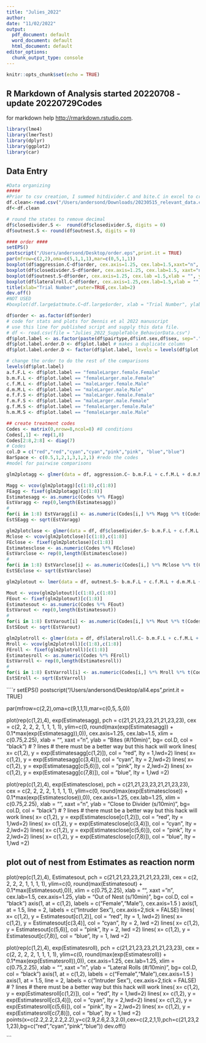 ```yaml
---
title: "Julies_2022"
author: 
date: "11/02/2022"
output:
  pdf_document: default
  word_document: default
  html_document: default
editor_options:
  chunk_output_type: console
---
```


```r
knitr::opts_chunk$set(echo = TRUE)
```

## R Markdown of Analysis started 20220708 - update 20220729Codes

for markdown help <http://rmarkdown.rstudio.com>.
```r
library(lme4)
library(lmerTest)
library(dplyr)
library(ggplot2)
library(car)
```

## Data Entry

```r
#Data organizing
#####
#Prior to csv creation, I summed hitdivider.C and bite.C in excel to create aggression.C
df.clean<-read.csv("/Users/andersond/Downloads/20230515_relevant_data.csv")
df<-df.clean

# round the states to remove decimal
df$closedivider.S <-  round(df$closedivider.S, digits = 0)
df$outnest.S <- round(df$outnest.S, digits = 0)
```

```r
#### order ####
setEPS()
postscript("/Users/andersond/Desktop/order.eps",print.it = TRUE)
par(mfrow=c(2,2),oma=c(5,1,1,1),mar=c(0,5,1,1)) 
boxplot(df$aggression.C~df$order, cex.axis=1.25, cex.lab=1.5,xaxt="n", xlab="",ylab="Bites (#/10min)")
boxplot(df$closedivider.S~df$order, cex.axis=1.25, cex.lab=1.5, xaxt="n", xlab="",ylab="Close to divider (s/10min)")
boxplot(df$outnest.S~df$order, cex.axis=1.25, cex.lab =1.5,xlab = "", ylab="Out of Nest (s/10min)")
boxplot(df$lateralroll.C~df$order, cex.axis=1.25,cex.lab=1.5,xlab = "", ylab="Lateral Roll (#/10min)")
title(xlab="Trial Number",outer=TRUE,cex.lab=2)
dev.off()
#NOT USED
#boxplot(df.large$attmate.C~df.large$order, xlab = "Trial Number", ylab="Attack Mate")
```


```r
df$order <- as.factor(df$order)
# code for stats and plots for Dennis et al 2022 manuscript
# use this line for published script and supply this data file.
# df <- read.csv(file = "Julies_2022_SuppleTable_BehaviorData.csv")  
df$plot.label <- as.factor(paste(df$pairtype,df$int.sex,df$sex, sep="."))
df$plot.label.order.D <- df$plot.label # makes a duplicate column
df$plot.label.order.D <- factor(df$plot.label, levels = levels(df$plot.label)[c(1,3,6,8,5,7,2,4)]) # reorders data and levels for labels

# change the order to do the rest of the comparisons
levels(df$plot.label)
a.f.F.L <- df$plot.label == "femaleLarger.female.Female"
b.m.F.L <- df$plot.label == "femaleLarger.male.Female"
c.f.M.L <- df$plot.label == "maleLarger.female.Male"
d.m.M.L <- df$plot.label == "maleLarger.male.Male"
e.f.F.S <- df$plot.label == "maleLarger.female.Female"
f.m.F.S <- df$plot.label == "maleLarger.male.Female"
g.f.M.S <- df$plot.label == "femaleLarger.female.Male"
h.m.M.S <- df$plot.label == "femaleLarger.male.Male"

## create treatment codes
Codes <- matrix(0,nrow=8,ncol=8) #8 conditions
Codes[,1] <- rep(1,8)
Codes[2:8,2:8] <- diag(7)
# Codes
col.D = c("red","red","cyan","cyan","pink","pink", "blue","blue")
BarSpace <- c(0.5,1,2,1,3,1,2,1) #redo the codes
#model for pairwise comparisons

glm2plotagg <- glmer(data = df, aggression.C~ b.m.F.L + c.f.M.L + d.m.M.L + e.f.F.S + f.m.F.S + g.f.M.S + h.m.M.S + order + (1|ID)+(1|IntruderID),control=glmerControl(optimizer="bobyqa",optCtrl=list(maxfun=2e5)),family="poisson")

Magg <- vcov(glm2plotagg)[c(1:8),c(1:8)]
FEagg <- fixef(glm2plotagg)[c(1:8)]
Estimatesagg <- as.numeric(Codes %*% FEagg)
EstVaragg <- rep(0,length(Estimatesagg))
#
for(i in 1:8) EstVaragg[i] <- as.numeric(Codes[i,] %*% Magg %*% t(Codes)[,i])
EstSEagg <- sqrt(EstVaragg)

glm2plotclose <- glmer(data = df, df$closedivider.S~ b.m.F.L + c.f.M.L + d.m.M.L + e.f.F.S + f.m.F.S + g.f.M.S + h.m.M.S + order+ (1|ID)+(1|IntruderID), control= glmerControl(optimizer = "bobyqa", optCtrl = list(maxfun=2e5)), family = "poisson") ## 
Mclose <- vcov(glm2plotclose)[c(1:8),c(1:8)]
FEclose <- fixef(glm2plotclose)[c(1:8)]
Estimatesclose <- as.numeric(Codes %*% FEclose)
EstVarclose <- rep(0,length(Estimatesclose))
#
for(i in 1:8) EstVarclose[i] <- as.numeric(Codes[i,] %*% Mclose %*% t(Codes)[,i])
EstSEclose <- sqrt(EstVarclose)

glm2plotout <- lmer(data = df, outnest.S~ b.m.F.L + c.f.M.L + d.m.M.L + e.f.F.S + f.m.F.S + g.f.M.S + h.m.M.S + order+ (1|ID)+(1|IntruderID)) 

Mout <- vcov(glm2plotout)[c(1:8),c(1:8)]
FEout <- fixef(glm2plotout)[c(1:8)]
Estimatesout <- as.numeric(Codes %*% FEout)
EstVarout <- rep(0,length(Estimatesout))
#
for(i in 1:8) EstVarout[i] <- as.numeric(Codes[i,] %*% Mout %*% t(Codes)[,i])
EstSEout <- sqrt(EstVarout)

glm2plotroll <- glmer(data = df, df$lateralroll.C~ b.m.F.L + c.f.M.L + d.m.M.L + e.f.F.S + f.m.F.S + g.f.M.S + h.m.M.S + order+ (1|ID)+(1|IntruderID), control= glmerControl(optimizer = "bobyqa", optCtrl = list(maxfun=2e5)), family = "poisson") ## 
Mroll <- vcov(glm2plotroll)[c(1:8),c(1:8)]
FEroll <- fixef(glm2plotroll)[c(1:8)]
Estimatesroll <- as.numeric(Codes %*% FEroll)
EstVarroll <- rep(0,length(Estimatesroll))
#
for(i in 1:8) EstVarroll[i] <- as.numeric(Codes[i,] %*% Mroll %*% t(Codes)[,i])
EstSEroll <- sqrt(EstVarroll)
````

````r
setEPS()
postscript("/Users/andersond/Desktop/all4.eps",print.it = TRUE)

par(mfrow=c(2,2),oma=c(9,1,1,1),mar=c(0,5,.5,0)) 

plot(rep(c(1,2),4), exp(Estimatesagg),  pch = c(21,21,23,23,21,21,23,23), cex = c(2, 2, 2, 2, 1, 1, 1, 1), ylim=c(0, round(max(exp(Estimatesagg)) + 0.1*max(exp(Estimatesagg)),0)), cex.axis=1.25, cex.lab=1.5, xlim = c(0.75,2.25), xlab = "", xaxt = "n", ylab = "Bites (#/10min)", bg= col.D, col = "black")
# ? lines # there must be a better way but this hack will work
lines( x= c(1,2), y = exp(Estimatesagg[c(1,2)]), col = "red", lty = 1,lwd=2)
lines( x= c(1,2), y = exp(Estimatesagg[c(3,4)]), col = "cyan", lty = 2,lwd=2)
lines( x= c(1,2), y = exp(Estimatesagg[c(5,6)]), col = "pink", lty = 2,lwd=2)
lines( x= c(1,2), y = exp(Estimatesagg[c(7,8)]), col = "blue", lty = 1,lwd =2)

plot(rep(c(1,2),4), exp(Estimatesclose),  pch = c(21,21,23,23,21,21,23,23), cex = c(2, 2, 2, 2, 1, 1, 1, 1), ylim=c(0, round(max(exp(Estimatesclose)) + 0.1*max(exp(Estimatesclose)),0)), cex.axis=1.25, cex.lab=1.25, xlim = c(0.75,2.25), xlab = "", xaxt = "n", ylab = "Close to Divider (s/10min)", bg= col.D, col = "black")
# ? lines # there must be a better way but this hack will work
lines( x= c(1,2), y = exp(Estimatesclose[c(1,2)]), col = "red", lty = 1,lwd=2)
lines( x= c(1,2), y = exp(Estimatesclose[c(3,4)]), col = "cyan", lty = 2,lwd=2)
lines( x= c(1,2), y = exp(Estimatesclose[c(5,6)]), col = "pink", lty = 2,lwd=2)
lines( x= c(1,2), y = exp(Estimatesclose[c(7,8)]), col = "blue", lty = 1,lwd =2)


## plot out of nest from Estimates as reaction norm
plot(rep(c(1,2),4), Estimatesout,  pch = c(21,21,23,23,21,21,23,23), cex = c(2, 2, 2, 2, 1, 1, 1, 1), ylim=c(0, round(max(Estimatesout) + 0.1*max(Estimatesout),0)), xlim = c(0.75,2.25), xlab = "", xaxt = "n", cex.lab=1.5, cex.axis=1.25, ylab = "Out of Nest (s/10min)", bg= col.D, col = "black")
axis(1, at = c(1,2), labels = c("Female","Male"), cex.axis=1.5 )
axis(1, at = 1.5, line = 2, labels = c("Intruder Sex"), cex.axis=2,tick = FALSE)
lines( x= c(1,2), y = Estimatesout[c(1,2)], col = "red", lty = 1, lwd=2)
lines( x= c(1,2), y = Estimatesout[c(3,4)], col = "cyan", lty = 2, lwd =2)
lines( x= c(1,2), y = Estimatesout[c(5,6)], col = "pink", lty = 2, lwd =2)
lines( x= c(1,2), y = Estimatesout[c(7,8)], col = "blue", lty = 1, lwd =2)

plot(rep(c(1,2),4), exp(Estimatesroll),  pch = c(21,21,23,23,21,21,23,23), cex = c(2, 2, 2, 2, 1, 1, 1, 1), ylim=c(0, round(max(exp(Estimatesroll)) + 0.1*max(exp(Estimatesroll)),0)), cex.axis=1.25, cex.lab=1.25, xlim = c(0.75,2.25), xlab = "", xaxt = "n", ylab = "Lateral Rolls (#/10min)", bg= col.D, col = "black")
axis(1, at = c(1,2), labels = c("Female","Male"),cex.axis=1.5 )
axis(1, at = 1.5, line = 2, labels = c("Intruder Sex"), cex.axis=2,tick = FALSE)
# ? lines # there must be a better way but this hack will work
lines( x= c(1,2), y = exp(Estimatesroll[c(1,2)]), col = "red", lty = 1,lwd=2)
lines( x= c(1,2), y = exp(Estimatesroll[c(3,4)]), col = "cyan", lty = 2,lwd=2)
lines( x= c(1,2), y = exp(Estimatesroll[c(5,6)]), col = "pink", lty = 2,lwd=2)
lines( x= c(1,2), y = exp(Estimatesroll[c(7,8)]), col = "blue", lty = 1,lwd =2)
points(x=c(2.2,2.2,2.2,2.2),y=c(2.9,2.6,2.3,2.0),cex=c(2,2,1,1),pch=c(21,23,21,23),bg=c("red","cyan","pink","blue"))
dev.off()

```
